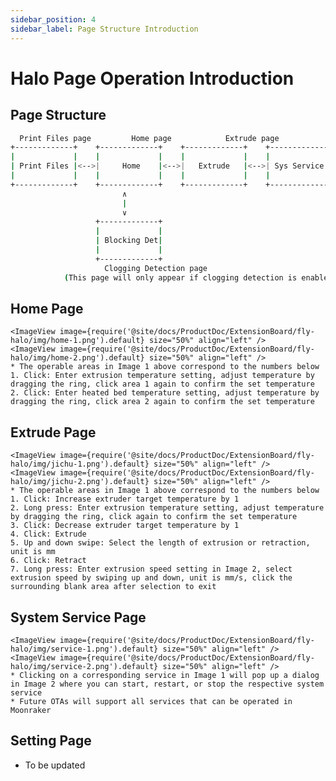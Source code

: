 ```yaml
---
sidebar_position: 4
sidebar_label: Page Structure Introduction
---
```


# Halo Page Operation Introduction

## Page Structure

```bash
  Print Files page         Home page            Extrude page           System Service page          Setting page               Device Information page
+-------------+    +-------------+    +-------------+    +-------------+    +-------------+    +-------------+
|             |    |             |    |             |    |             |    |             |    |             |
| Print Files |<-->|     Home    |<-->|   Extrude   |<-->| Sys Service |<-->|   Setting   |<-->|  Dev Info   |
|             |    |             |    |             |    |             |    |             |    |             |
+-------------+    +-------------+    +-------------+    +-------------+    +-------------+    +-------------+
                         ∧
                         |
                         ∨
                   +-------------+
                   |             |
                   | Blocking Det|
                   |             |
                   +-------------+
                     Clogging Detection page
            (This page will only appear if clogging detection is enabled in settings)
```

## Home Page

    <ImageView image={require('@site/docs/ProductDoc/ExtensionBoard/fly-halo/img/home-1.png').default} size="50%" align="left" />
    <ImageView image={require('@site/docs/ProductDoc/ExtensionBoard/fly-halo/img/home-2.png').default} size="50%" align="left" />
    * The operable areas in Image 1 above correspond to the numbers below
    1. Click: Enter extrusion temperature setting, adjust temperature by dragging the ring, click area 1 again to confirm the set temperature
    2. Click: Enter heated bed temperature setting, adjust temperature by dragging the ring, click area 2 again to confirm the set temperature

## Extrude Page

    <ImageView image={require('@site/docs/ProductDoc/ExtensionBoard/fly-halo/img/jichu-1.png').default} size="50%" align="left" />
    <ImageView image={require('@site/docs/ProductDoc/ExtensionBoard/fly-halo/img/jichu-2.png').default} size="50%" align="left" />
    * The operable areas in Image 1 above correspond to the numbers below
    1. Click: Increase extruder target temperature by 1
    2. Long press: Enter extrusion temperature setting, adjust temperature by dragging the ring, click again to confirm the set temperature
    3. Click: Decrease extruder target temperature by 1
    4. Click: Extrude
    5. Up and down swipe: Select the length of extrusion or retraction, unit is mm
    6. Click: Retract
    7. Long press: Enter extrusion speed setting in Image 2, select extrusion speed by swiping up and down, unit is mm/s, click the surrounding blank area after selection to exit

## System Service Page

    <ImageView image={require('@site/docs/ProductDoc/ExtensionBoard/fly-halo/img/service-1.png').default} size="50%" align="left" />
    <ImageView image={require('@site/docs/ProductDoc/ExtensionBoard/fly-halo/img/service-2.png').default} size="50%" align="left" />
    * Clicking on a corresponding service in Image 1 will pop up a dialog in Image 2 where you can start, restart, or stop the respective system service
    * Future OTAs will support all services that can be operated in Moonraker

## Setting Page

* To be updated